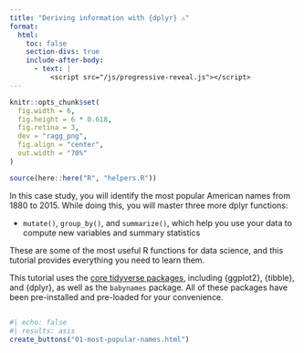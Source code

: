 ```yaml
---
title: "Deriving information with {dplyr} ⚠"
format:
  html: 
    toc: false
    section-divs: true
    include-after-body: 
      - text: |
          <script src="/js/progressive-reveal.js"></script>
---
```


```r
knitr::opts_chunk$set(
  fig.width = 6,
  fig.height = 6 * 0.618,
  fig.retina = 3,
  dev = "ragg_png",
  fig.align = "center",
  out.width = "70%"
)

source(here::here("R", "helpers.R"))
```

In this case study, you will identify the most popular American names from 1880 to 2015. While doing this, you will master three more dplyr functions:

* `mutate()`, `group_by()`, and `summarize()`, which help you use your data to compute new variables and summary statistics

These are some of the most useful R functions for data science, and this tutorial provides everything you need to learn them. 

This tutorial uses the [core tidyverse packages](http://tidyverse.org/), including {ggplot2}, {tibble}, and {dplyr}, as well as the `babynames` package. All of these packages have been pre-installed and pre-loaded for your convenience.


##

```r
#| echo: false
#| results: asis
create_buttons("01-most-popular-names.html")
```
